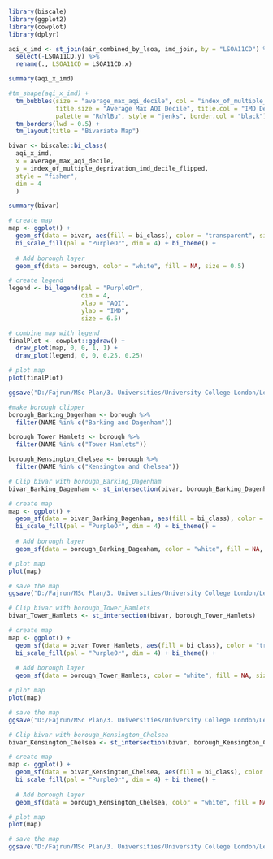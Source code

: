 ```r
library(biscale)
library(ggplot2)
library(cowplot)
library(dplyr)
```


```r
aqi_x_imd <- st_join(air_combined_by_lsoa, imd_join, by = "LSOA11CD") %>%
  select(-LSOA11CD.y) %>%
  rename(., LSOA11CD = LSOA11CD.x)

summary(aqi_x_imd)
```

```r
#tm_shape(aqi_x_imd) +
  tm_bubbles(size = "average_max_aqi_decile", col = "index_of_multiple_deprivation_imd_decile",
             title.size = "Average Max AQI Decile", title.col = "IMD Decile",
             palette = "RdYlBu", style = "jenks", border.col = "black") +
  tm_borders(lwd = 0.5) +
  tm_layout(title = "Bivariate Map")

```

```r
bivar <- biscale::bi_class(
  aqi_x_imd, 
  x = average_max_aqi_decile, 
  y = index_of_multiple_deprivation_imd_decile_flipped, 
  style = "fisher", 
  dim = 4
  )

summary(bivar)
```
```r
# create map
map <- ggplot() +
  geom_sf(data = bivar, aes(fill = bi_class), color = "transparent", size = 0, show.legend = FALSE) +
  bi_scale_fill(pal = "PurpleOr", dim = 4) + bi_theme() +
  
  # Add borough layer
  geom_sf(data = borough, color = "white", fill = NA, size = 0.5)

# create legend
legend <- bi_legend(pal = "PurpleOr",
                    dim = 4,
                    xlab = "AQI",
                    ylab = "IMD",
                    size = 6.5)

# combine map with legend
finalPlot <- cowplot::ggdraw() +
  draw_plot(map, 0, 0, 1, 1) +
  draw_plot(legend, 0, 0, 0.25, 0.25)

# plot map
plot(finalPlot)

```
```r
ggsave("D:/Fajrun/MSc Plan/3. Universities/University College London/Lectures/T2 GEOG0162 CDV/W3/Cartography-Blog-2/output/AQI_x_IMD_map2.jpg", plot = finalPlot, width = 6.25, height = 4.25, dpi = 200)

```

```r
#make borough clipper
borough_Barking_Dagenham <- borough %>%
  filter(NAME %in% c("Barking and Dagenham"))

borough_Tower_Hamlets <- borough %>%
  filter(NAME %in% c("Tower Hamlets"))

borough_Kensington_Chelsea <- borough %>%
  filter(NAME %in% c("Kensington and Chelsea"))
```

```r
# Clip bivar with borough_Barking_Dagenham
bivar_Barking_Dagenham <- st_intersection(bivar, borough_Barking_Dagenham)

# create map
map <- ggplot() +
  geom_sf(data = bivar_Barking_Dagenham, aes(fill = bi_class), color = "transparent", size = 0, show.legend = FALSE) +
  bi_scale_fill(pal = "PurpleOr", dim = 4) + bi_theme() +
  
  # Add borough layer
  geom_sf(data = borough_Barking_Dagenham, color = "white", fill = NA, size = 0.5)

# plot map
plot(map)

# save the map
ggsave("D:/Fajrun/MSc Plan/3. Universities/University College London/Lectures/T2 GEOG0162 CDV/W3/Cartography-Blog-2/output/bivar_Barking_Dagenham.jpg", plot = map, width = 6.25, height = 4.25, dpi = 300)

```
```r
# Clip bivar with borough_Tower_Hamlets
bivar_Tower_Hamlets <- st_intersection(bivar, borough_Tower_Hamlets)

# create map
map <- ggplot() +
  geom_sf(data = bivar_Tower_Hamlets, aes(fill = bi_class), color = "transparent", size = 0, show.legend = FALSE) +
  bi_scale_fill(pal = "PurpleOr", dim = 4) + bi_theme() +
  
  # Add borough layer
  geom_sf(data = borough_Tower_Hamlets, color = "white", fill = NA, size = 0.5)

# plot map
plot(map)

# save the map
ggsave("D:/Fajrun/MSc Plan/3. Universities/University College London/Lectures/T2 GEOG0162 CDV/W3/Cartography-Blog-2/output/bivar_Tower_Hamlets.jpg", plot = map, width = 6.25, height = 4.25, dpi = 300)

```
```r
# Clip bivar with borough_Kensington_Chelsea
bivar_Kensington_Chelsea <- st_intersection(bivar, borough_Kensington_Chelsea)

# create map
map <- ggplot() +
  geom_sf(data = bivar_Kensington_Chelsea, aes(fill = bi_class), color = "transparent", size = 0, show.legend = FALSE) +
  bi_scale_fill(pal = "PurpleOr", dim = 4) + bi_theme() +
  
  # Add borough layer
  geom_sf(data = borough_Kensington_Chelsea, color = "white", fill = NA, size = 0.5)

# plot map
plot(map)

# save the map
ggsave("D:/Fajrun/MSc Plan/3. Universities/University College London/Lectures/T2 GEOG0162 CDV/W3/Cartography-Blog-2/output/bivar_Kensington_Chelsea.jpg", plot = map, width = 6.25, height = 4.25, dpi = 300)

```
